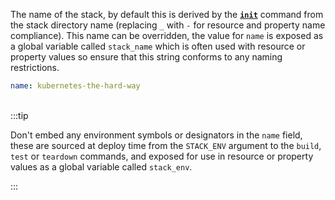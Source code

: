 
<LeftAlignedTable type="string" required={true} />

The name of the stack, by default this is derived by the [__`init`__](/cli-reference/init) command from the stack directory name (replacing `_` with `-` for resource and property name compliance).  This name can be overridden, the value for `name` is exposed as a global variable called `stack_name` which is often used with resource or property values so ensure that this string conforms to any naming restrictions.

<File name='stackql_manifest.yml'>

```yaml
name: kubernetes-the-hard-way
```

</File>
<br />
:::tip

Don't embed any environment symbols or designators in the `name` field, these are sourced at deploy time from the `STACK_ENV` argument to the `build`, `test` or `teardown` commands, and exposed for use in resource or property values as a global variable called `stack_env`.

:::